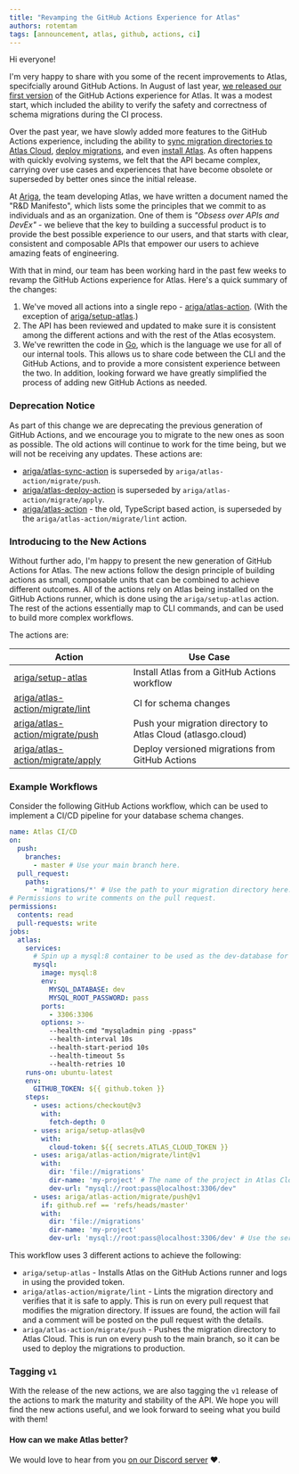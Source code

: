 ```yaml
---
title: "Revamping the GitHub Actions Experience for Atlas"
authors: rotemtam
tags: [announcement, atlas, github, actions, ci]
---
```


Hi everyone!

I'm very happy to share with you some of the recent improvements to Atlas, specifcially around GitHub Actions.
In August of last year, [we released our first version](2022-08-22-atlas-ci-github-actions.md) of the GitHub
Actions experience for Atlas.  It was a modest start, which included the ability to verify the safety and correctness
of schema migrations during the CI process.

Over the past year, we have slowly added more features to the GitHub Actions experience, including the ability
to [sync migration directories to Atlas Cloud](https://github.com/ariga/atlas-sync-action),
[deploy migrations](https://github.com/ariga/atlas-deploy-action), and even [install Atlas](https://github.com/ariga/setup-atlas).
As often happens with quickly evolving systems, we felt that the API became complex, carrying over use cases
and experiences that have become obsolete or superseded by better ones since the initial release.

At [Ariga](https://ariga.io), the team developing Atlas, we have written a document named the "R&D Manifesto", which lists some the principles
that we commit to as individuals and as an organization.  One of them is *"Obsess over APIs and DevEx"* - we believe that
the key to building a successful product is to provide the best possible experience to our users, and that starts with
clear, consistent and composable APIs that empower our users to achieve amazing feats of engineering.

With that in mind, our team has been working hard in the past few weeks to revamp the GitHub Actions experience for Atlas.
Here's a quick summary of the changes:

1. We've moved all actions into a single repo - [ariga/atlas-action](https://github.com/ariga/atlas-action). (With
   the exception of [ariga/setup-atlas](https://github.com/ariga/setup-atlas).)
2. The API has been reviewed and updated to make sure it is consistent among the different actions and with the rest
   of the Atlas ecosystem.
3. We've rewritten the code in [Go](https://golang.org/), which is the language we use for all of our internal tools.
   This allows us to share code between the CLI and the GitHub Actions, and to provide a more consistent experience
   between the two.  In addition, looking forward we have greatly simplified the process of adding new GitHub Actions
   as needed.

### Deprecation Notice

As part of this change we are deprecating the previous generation of GitHub Actions, and we encourage you to migrate
to the new ones as soon as possible.  The old actions will continue to work for the time being, but we will not be
receiving any updates. These actions are:

* [ariga/atlas-sync-action](https://github.com/ariga/atlas-sync-action) is superseded by `ariga/atlas-action/migrate/push`.
* [ariga/atlas-deploy-action](https://github.com/ariga/atlas-deploy-action) is superseded by `ariga/atlas-action/migrate/apply`.
* [ariga/atlas-action](https://github.com/ariga/atlas-action) - the old, TypeScript based action, is superseded by the
  `ariga/atlas-action/migrate/lint` action.

### Introducing to the New Actions

Without further ado, I'm happy to present the new generation of GitHub Actions for Atlas.  The new actions follow
the design principle of building actions as small, composable units that can be combined to achieve different outcomes.
All of the actions rely on Atlas being installed on the GitHub Actions runner, which is done using the `ariga/setup-atlas`
action.  The rest of the actions essentially map to CLI commands, and can be used to build more complex workflows.

The actions are:

| Action                                                | Use Case                                            |
|-------------------------------------------------------|-----------------------------------------------------|
| [ariga/setup-atlas](https://github.com/ariga/setup-atlas) | Install Atlas from a GitHub Actions workflow    |
| [ariga/atlas-action/migrate/lint](https://github.com/ariga/atlas-action/tree/master/migrate/lint/action.yml)        | CI for schema changes                               |
| [ariga/atlas-action/migrate/push](https://github.com/ariga/atlas-action/tree/master/migrate/push/action.yml)   | Push your migration directory to Atlas Cloud (atlasgo.cloud) |
| [ariga/atlas-action/migrate/apply](https://github.com/ariga/atlas-action/tree/master/migrate/apply/action.yml) | Deploy versioned migrations from GitHub Actions    |

### Example Workflows

Consider the following GitHub Actions workflow, which can be used to implement a CI/CD pipeline for your database
schema changes.

```yaml
name: Atlas CI/CD
on:
  push:
    branches:
      - master # Use your main branch here.
  pull_request:
    paths:
      - 'migrations/*' # Use the path to your migration directory here.
# Permissions to write comments on the pull request.
permissions:
  contents: read
  pull-requests: write
jobs:
  atlas:
    services:
      # Spin up a mysql:8 container to be used as the dev-database for analysis.
      mysql:
        image: mysql:8
        env:
          MYSQL_DATABASE: dev
          MYSQL_ROOT_PASSWORD: pass
        ports:
          - 3306:3306
        options: >-
          --health-cmd "mysqladmin ping -ppass"
          --health-interval 10s
          --health-start-period 10s
          --health-timeout 5s
          --health-retries 10
    runs-on: ubuntu-latest
    env:
      GITHUB_TOKEN: ${{ github.token }}
    steps:
      - uses: actions/checkout@v3
        with:
          fetch-depth: 0
      - uses: ariga/setup-atlas@v0
        with:
          cloud-token: ${{ secrets.ATLAS_CLOUD_TOKEN }}
      - uses: ariga/atlas-action/migrate/lint@v1
        with:
          dir: 'file://migrations'
          dir-name: 'my-project' # The name of the project in Atlas Cloud
          dev-url: "mysql://root:pass@localhost:3306/dev"
      - uses: ariga/atlas-action/migrate/push@v1
        if: github.ref == 'refs/heads/master'
        with:
          dir: 'file://migrations'
          dir-name: 'my-project'
          dev-url: 'mysql://root:pass@localhost:3306/dev' # Use the service name "mysql" as the hostname
```

This workflow uses 3 different actions to achieve the following:
* `ariga/setup-atlas` - Installs Atlas on the GitHub Actions runner and logs in using the provided token.
* `ariga/atlas-action/migrate/lint` - Lints the migration directory and verifies that it is safe to apply.
  This is run on every pull request that modifies the migration directory. If issues are found, the action
  will fail and a comment will be posted on the pull request with the details.
* `ariga/atlas-action/migrate/push` - Pushes the migration directory to Atlas Cloud.  This is run on every push
  to the main branch, so it can be used to deploy the migrations to production.

### Tagging `v1`

With the release of the new actions, we are also tagging the `v1` release of the actions to mark the
maturity and stability of the API.  We hope you will find the new actions useful, and we look forward to
seeing what you build with them!

#### How can we make Atlas better?

We would love to hear from you [on our Discord server](https://discord.gg/zZ6sWVg6NT) :heart:.
